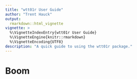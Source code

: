 ```yaml
---
title: "wtt01r User Guide"
author: "Trent Hauck"
output:
  rmarkdown::html_vignette
vignette: >
  %\VignetteIndexEntry{wtt01r User Guide}
  %\VignetteEngine{knitr::rmarkdown}
  %\VignetteEncoding{UTF8}
description: "A quick guide to using the wtt01r package."
---
```


# Boom
